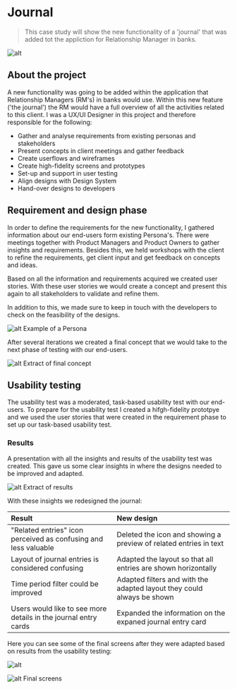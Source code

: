 # Journal

> This case study will show the new functionality of a 'journal' that was added tot the appliction for Relationship Manager in banks. 

![alt](./journal_result1.png "text on mouseover")

## About the project
A new functionality was going to be added within the application that Relationship Managers (RM's) in banks would use. Within this new feature ('the journal') the RM would have a full overview of all the activities related to this client. 
I was a UX/UI Designer in this project and therefore responsible for the following:

- Gather and analyse requirements from existing personas and stakeholders
- Present concepts in client meetings and gather feedback
- Create userflows and wireframes
- Create high-fidelity screens and prototypes
- Set-up and support in user testing
- Align designs with Design System
- Hand-over designs to developers

## Requirement and design phase
In order to define the requirements for the new functionality, I gathered information about our end-users form existing Persona's. There were meetings together with Product Managers and Product Owners to gather insights and requirements. Besides this, we held workshops with the client to refine the requirements, get client input and get feedback on concepts and ideas. 

Based on all the information and requirements acquired we created user stories. With these user stories we would create a concept and present this again to all stakeholders to validate and refine them. 

In addition to this, we made sure to keep in touch with the developers to check on the feasibility of the designs. 

![alt](./rm_persona.png "text on mouseover")
Example of a Persona

After several iterations we created a final concept that we would take to the next phase of testing with our end-users. 

![alt](./journal_concept.png "text on mouseover")
Extract of final concept

## Usability testing
The usability test was a moderated, task-based usability test with our end-users. To prepare for the usability test I created a hifgh-fidelity prototpye and we used the user stories that were created in the requirement phase to set up our task-based usability test. 

### Results
A presentation with all the insights and results of the usability test was created. This gave us some clear insights in where the designs needed to be improved and adapted. 

![alt](./journal_results.png "text on mouseover")
Extract of results

With these insights we redesigned the journal:

|Result|New design|
|:-------------|:-------|
|"Related entries" icon perceived as confusing and less valuable|Deleted the icon and showing a preview of related entries in text|
|Layout of journal entries is considered confusing|Adapted the layout so that all entries are shown horizontally|
|Time period filter could be improved|Adapted filters and with the adapted layout they could always be shown|
|Users would like to see more details in the journal entry cards|Expanded the information on the expaned journal entry card|

Here you can see some of the final screens after they were adapted based on results from the usability testing:

![alt](./journal_result1.png "text on mouseover")

![alt](./journal_result2.png "text on mouseover")
Final screens
